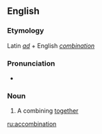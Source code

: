 ==English==

===Etymology===
Latin ''[[ad]]'' + English ''[[combination]]''

===Pronunciation===
* {{rhymes|eɪʃən}}

===Noun===
{{en-noun}}

# {{context|rare}} A combining [[together]]

[[ru:accombination]]